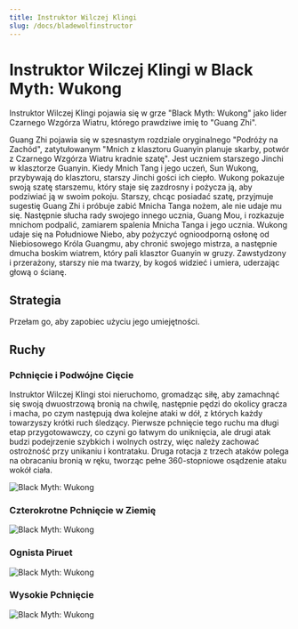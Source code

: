 ```yaml
---
title: Instruktor Wilczej Klingi
slug: /docs/bladewolfinstructor
---
```


# Instruktor Wilczej Klingi w Black Myth: Wukong

Instruktor Wilczej Klingi pojawia się w grze "Black Myth: Wukong" jako lider Czarnego Wzgórza Wiatru, którego prawdziwe imię to "Guang Zhi".

Guang Zhi pojawia się w szesnastym rozdziale oryginalnego "Podróży na Zachód", zatytułowanym "Mnich z klasztoru Guanyin planuje skarby, potwór z Czarnego Wzgórza Wiatru kradnie szatę". Jest uczniem starszego Jinchi w klasztorze Guanyin. Kiedy Mnich Tang i jego uczeń, Sun Wukong, przybywają do klasztoru, starszy Jinchi gości ich ciepło. Wukong pokazuje swoją szatę starszemu, który staje się zazdrosny i pożycza ją, aby podziwiać ją w swoim pokoju. Starszy, chcąc posiadać szatę, przyjmuje sugestię Guang Zhi i próbuje zabić Mnicha Tanga nożem, ale nie udaje mu się. Następnie słucha rady swojego innego ucznia, Guang Mou, i rozkazuje mnichom podpalić, zamiarem spalenia Mnicha Tanga i jego ucznia. Wukong udaje się na Południowe Niebo, aby pożyczyć ognioodporną osłonę od Niebiosowego Króla Guangmu, aby chronić swojego mistrza, a następnie dmucha boskim wiatrem, który pali klasztor Guanyin w gruzy. Zawstydzony i przerażony, starszy nie ma twarzy, by kogoś widzieć i umiera, uderzając głową o ścianę.

## Strategia

Przełam go, aby zapobiec użyciu jego umiejętności.

## Ruchy

### Pchnięcie i Podwójne Cięcie

Instruktor Wilczej Klingi stoi nieruchomo, gromadząc siłę, aby zamachnąć się swoją dwuostrzową bronią na chwilę, następnie pędzi do okolicy gracza i macha, po czym następują dwa kolejne ataki w dół, z których każdy towarzyszy krótki ruch śledzący. Pierwsze pchnięcie tego ruchu ma długi etap przygotowawczy, co czyni go łatwym do uniknięcia, ale drugi atak budzi podejrzenie szybkich i wolnych ostrzy, więc należy zachować ostrożność przy unikaniu i kontrataku. Druga rotacja z trzech ataków polega na obracaniu bronią w ręku, tworząc pełne 360-stopniowe osądzenie ataku wokół ciała.

<img src="/img/bosses/dlcclp.gif" alt="Black Myth: Wukong"/>

### Czterokrotne Pchnięcie w Ziemię

<img src="/img/bosses/gzslcd.gif" alt="Black Myth: Wukong"/>

### Ognista Piruet

<img src="/img/bosses/gzhyxz.gif" alt="Black Myth: Wukong"/>

### Wysokie Pchnięcie

<img src="/img/bosses/gzfttc.gif" alt="Black Myth: Wukong"/>